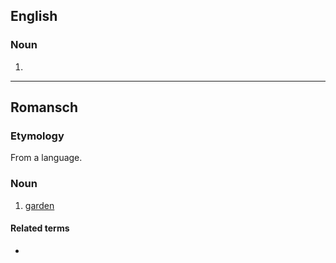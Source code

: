 ==English==
===Noun===
{{infl|en|noun}}

# {{obsolete spelling of|[[curtain]]}}

----

==Romansch==

===Etymology===
From a {{etyl|gem|rm}} language.

===Noun===
{{rm-noun|m}}

# [[garden]]

====Related terms====
* {{l|rm|iert}} {{i|a fruit or vegetable garden}}